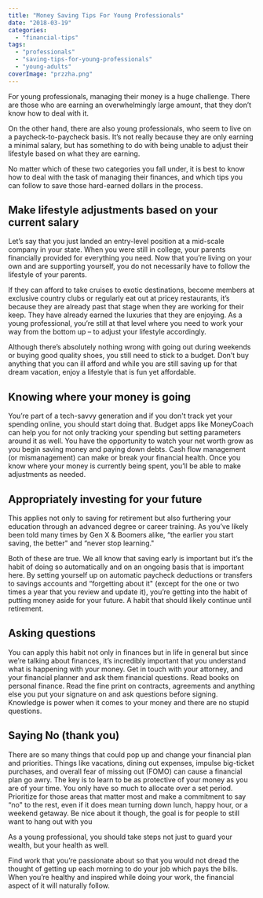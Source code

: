 ```yaml
---
title: "Money Saving Tips For Young Professionals"
date: "2018-03-19"
categories: 
  - "financial-tips"
tags: 
  - "professionals"
  - "saving-tips-for-young-professionals"
  - "young-adults"
coverImage: "przzha.png"
---
```


For young professionals, managing their money is a huge challenge. There are those who are earning an overwhelmingly large amount, that they don’t know how to deal with it.

On the other hand, there are also young professionals, who seem to live on a paycheck-to-paycheck basis. It’s not really because they are only earning a minimal salary, but has something to do with being unable to adjust their lifestyle based on what they are earning.

No matter which of these two categories you fall under, it is best to know how to deal with the task of managing their finances, and which tips you can follow to save those hard-earned dollars in the process.

## Make lifestyle adjustments based on your current salary

Let’s say that you just landed an entry-level position at a mid-scale company in your state. When you were still in college, your parents financially provided for everything you need. Now that you’re living on your own and are supporting yourself, you do not necessarily have to follow the lifestyle of your parents.

If they can afford to take cruises to exotic destinations, become members at exclusive country clubs or regularly eat out at pricey restaurants, it’s because they are already past that stage when they are working for their keep. They have already earned the luxuries that they are enjoying. As a young professional, you’re still at that level where you need to work your way from the bottom up – to adjust your lifestyle accordingly.

Although there’s absolutely nothing wrong with going out during weekends or buying good quality shoes, you still need to stick to a budget. Don’t buy anything that you can ill afford and while you are still saving up for that dream vacation, enjoy a lifestyle that is fun yet affordable.

## Knowing where your money is going

You’re part of a tech-savvy generation and if you don't track yet your spending online, you should start doing that. Budget apps like <AppDownloadLink>MoneyCoach</AppDownloadLink> can help you for not only tracking your spending but setting parameters around it as well. You have the opportunity to watch your net worth grow as you begin saving money and paying down debts. Cash flow management (or mismanagement) can make or break your financial health. Once you know where your money is currently being spent, you’ll be able to make adjustments as needed.

## Appropriately investing for your future

This applies not only to saving for retirement but also furthering your education through an advanced degree or career training. As you’ve likely been told many times by Gen X & Boomers alike, “the earlier you start saving, the better" and “never stop learning."

Both of these are true. We all know that saving early is important but it’s the habit of doing so automatically and on an ongoing basis that is important here. By setting yourself up on automatic paycheck deductions or transfers to savings accounts and “forgetting about it" (except for the one or two times a year that you review and update it), you’re getting into the habit of putting money aside for your future. A habit that should likely continue until retirement.

## Asking questions

You can apply this habit not only in finances but in life in general but since we’re talking about finances, it’s incredibly important that you understand what is happening with your money. Get in touch with your attorney, and your financial planner and ask them financial questions. Read books on personal finance. Read the fine print on contracts, agreements and anything else you put your signature on and ask questions before signing. Knowledge is power when it comes to your money and there are no stupid questions.

## Saying No (thank you)

There are so many things that could pop up and change your financial plan and priorities. Things like vacations, dining out expenses, impulse big-ticket purchases, and overall fear of missing out (FOMO) can cause a financial plan go awry. The key is to learn to be as protective of your money as you are of your time. You only have so much to allocate over a set period. Prioritize for those areas that matter most and make a commitment to say “no" to the rest, even if it does mean turning down lunch, happy hour, or a weekend getaway. Be nice about it though, the goal is for people to still want to hang out with you

As a young professional, you should take steps not just to guard your wealth, but your health as well.

Find work that you’re passionate about so that you would not dread the thought of getting up each morning to do your job which pays the bills. When you’re healthy and inspired while doing your work, the financial aspect of it will naturally follow.
